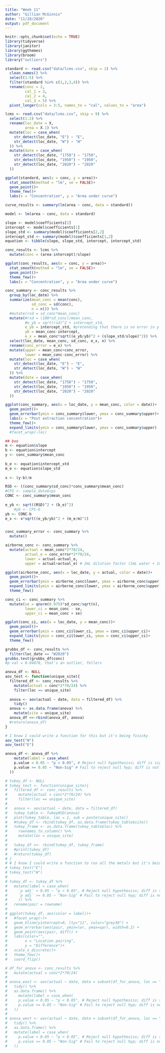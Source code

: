 ```yaml
---
title: "Week 11"
author: "Gillian McGinnis"
date: "11/20/2020"
output: pdf_document
---
```


```r
knitr::opts_chunk$set(echo = TRUE)
library(tidyverse)
library(janitor)
library(ggthemes)
library(broom)
library("outliers")

standard <- read.csv("data/lcms.csv", skip = 1) %>%
  clean_names() %>%
  select(1:5) %>%
  filter(standard %in% c(1,2,3,4)) %>%
  rename(conc = 2,
         cal_1 = 3,
         cal_2 = 4,
         cal_3 = 5) %>%
  pivot_longer(cols = 3:5, names_to = "cal", values_to = "area")

lcms <- read.csv("data/lcms.csv", skip = 9) %>%
  select(1:2) %>%
  rename(loc_date = X,
         area = X.1) %>%
  mutate(loc = case_when(
    str_detect(loc_date, "E") ~ "E",
    str_detect(loc_date, "W") ~ "W"
  )) %>%
  mutate(date = case_when(
    str_detect(loc_date, "1750") ~ "1750",
    str_detect(loc_date, "1950") ~ "1950",
    str_detect(loc_date, "2020") ~ "2020"
  ))
```

```r
ggplot(standard, aes(x = conc, y = area))+
  stat_smooth(method = "lm", se = FALSE)+
  geom_point()+
  theme_few()+
  labs(x = "Concentration", y = "Area under curve")

curve_results <- summary(lm(area ~ conc, data = standard))

model <- lm(area ~ conc, data = standard)

slope <- model$coefficients[2]
intercept <- model$coefficients[1]
slope_std <- summary(model)$coefficients[2,2]
intercept_std <- summary(model)$coefficients[1,2]
equation <- tibble(slope, slope_std, intercept, intercept_std)
```


```r
conc_results <- lcms %>%
  mutate(conc = (area-intercept)/slope)

ggplot(conc_results, aes(x = conc, y = area))+
  stat_smooth(method = "lm", se = FALSE)+
  geom_point()+
  theme_few()+
  labs(x = "Concentration", y = "Area under curve")

conc_summary <- conc_results %>%
  group_by(loc_date) %>%
  summarize(mean_conc = mean(conc),
            sd_conc = sd(conc),
            n = n()) %>%
  #mutate(rsd = sd_conc*mean_conc)
  mutate(#rsd = (100*sd_conc)/mean_conc,
         #e_yb = sqrt(rsd)^2 + intercept_std,
         e_yb = intercept_std, #pretending that there is no error in y b/c minions took very few samples
         yb = mean_conc-intercept,
         e_x = mean_conc*sqrt((e_yb/yb)^2 + (slope_std/slope)^2)) %>%
  select(loc_date, mean_conc, sd_conc, e_x, n) %>%
  rename(conc_error = e_x) %>%
  mutate(upper = mean_conc+conc_error,
         lower = mean_conc-conc_error) %>%
  mutate(loc = case_when(
    str_detect(loc_date, "E") ~ "E",
    str_detect(loc_date, "W") ~ "W"
  )) %>%
  mutate(date = case_when(
    str_detect(loc_date, "1750") ~ "1750",
    str_detect(loc_date, "1950") ~ "1950",
    str_detect(loc_date, "2020") ~ "2020"
  ))

ggplot(conc_summary, aes(x = loc_date, y = mean_conc, color = date))+
  geom_point()+
  geom_errorbar(ymin = conc_summary$lower, ymax = conc_summary$upper)+
  labs(x = "Post extraction concentration")+
  theme_few()+
  expand_limits(ymin = conc_summary$lower, ymax = conc_summary$upper)
  #facet_wrap(~loc)
```

```r
## boo
m <- equation$slope
b <- equation$intercept
y <- conc_summary$mean_conc
      
b_e <- equation$intercept_std
m_e <- equation$slope_std
      
x <- (y-b)/m

RSD <- ((conc_summary$sd_conc)*conc_summary$mean_conc)
#CPS <- sample_data$cps
CONC <- conc_summary$mean_conc
      
e_yb <- sqrt((RSD)^2 + (b_e)^2)
    #yb <- CPS-b
yb <- CONC-b
e_x <- x*sqrt((e_yb/yb)^2 + (m_e/m)^2)


conc_summary_error <- conc_summary %>%
  mutate()
```

```r
airborne_conc <- conc_summary %>%
  mutate(actual = mean_conc*2*70/24,
         actual_e = conc_error*2*70/24,
         lower = actual-actual_e,
         upper = actual+actual_e) # 2mL dilution factor (1mL water + 1mL ethanol), 70 b/c cut 1in^2, 24 hr

ggplot(airborne_conc, aes(x = loc_date, y = actual, color = date))+
  geom_point()+
  geom_errorbar(ymin = airborne_conc$lower, ymax = airborne_conc$upper)+
  expand_limits(ymin = airborne_conc$lower, ymax = airborne_conc$upper)+
  theme_few()
```


```r
conc_ci <- conc_summary %>%
  mutate(se = qnorm(0.975)*sd_conc/sqrt(n),
         lower_ci = mean_conc - se,
         upper_ci = mean_conc + se)

ggplot(conc_ci, aes(x = loc_date, y = mean_conc))+
  geom_point()+
  geom_errorbar(ymin = conc_ci$lower_ci, ymax = conc_ci$upper_ci)+
  expand_limits(ymin = conc_ci$lower_ci, ymax = conc_ci$upper_ci)+
  theme_few()

grubbs_df <- conc_results %>%
  filter(loc_date == "W2020")
grubbs.test(grubbs_df$conc)
#p val = 0.04078, that's an outlier, fellers
```

```r
anova_df <- NULL
aov_test <- function(unique_site){
  filtered_df <- conc_results %>%
    mutate(actual = conc*2*70/24) %>%
    filter(loc == unique_site)
  
  anova <- aov(actual ~ date, data = filtered_df) %>%
    tidy()
  anova <- as.data.frame(anova) %>%
    mutate(site = unique_site)
  anova_df <<-rbind(anova_df, anova)
  #return(anova_df)
}

# I know I could write a function for this but it's being finicky
aov_test("W")
aov_test("E")

anova_df <- anova_df %>%
    mutate(label = case_when(
    p.value < 0.05 ~ "p < 0.05", # Reject null hypothesiss; diff is significant
    p.value >= 0.05 ~ "Non-Sig" # Fail to reject null hyp; diff is not significant
  ))
```

```r
# tukey_df <- NULL
# tukey_test <- function(unique_site){
#   filtered_df <- conc_results %>%
#     mutate(actual = conc*2*70/24) %>%
#     filter(loc == unique_site)
#   
#   anova <- aov(actual ~ date, data = filtered_df)
#   tukey_table <- TukeyHSD(anova)
#   plot(tukey_table, las = 1, sub = paste(unique_site))
#   #tukey_df <- rbind(tukey_df, as.data.frame(tukey_table$site))
#   tukey_frame <- as.data.frame(tukey_table$loc) %>%
#     rownames_to_column() %>%
#     mutate(loc = unique_site)
#   
#   tukey_df <<- rbind(tukey_df, tukey_frame)
#   #print(tukey_df)
#   #return(tukey_df)
# }
# # I know I could write a function to run all the metals but it's being finicky
# tukey_test("E")
# tukey_test("W")
# 
# tukey_df <- tukey_df %>%
#   mutate(label = case_when(
#     `p adj` < 0.05 ~ "p < 0.05", # Reject null hypothesiss; diff is significant
#     `p adj` >= 0.05 ~ "Non-Sig" # Fail to reject null hyp; diff is not significant
#     )) %>%
#   rename(pair = rowname)
# 
# ggplot(tukey_df, aes(color = label))+
#   #facet_wrap(~)+
#   geom_hline(yintercept=0, lty="11", color="grey30") +
#   geom_errorbar(aes(pair, ymin=lwr, ymax=upr), width=0.2) +
#   geom_point(aes(pair, diff)) +
#   labs(color="",
#        x = "Location pairing",
#        y = "Difference")+
#   scale_x_discrete()+
#   theme_few()+
#   coord_flip()
```

```r
# df_for_anova <- conc_results %>%
#   mutate(actual = conc*2*70/24)
# 
# anova_east <- aov(actual ~ date, data = subset(df_for_anova, loc == "E")) %>%
#   tidy() %>%
#   as.data.frame() %>%
#     mutate(label = case_when(
#     p.value < 0.05 ~ "p < 0.05", # Reject null hypothesiss; diff is significant
#     p.value >= 0.05 ~ "Non-Sig" # Fail to reject null hyp; diff is not significant
#   ))
# 
# anova_west <- aov(actual ~ date, data = subset(df_for_anova, loc == "W")) %>%
#   tidy() %>%
#   as.data.frame() %>%
#   mutate(label = case_when(
#     p.value < 0.05 ~ "p < 0.05", # Reject null hypothesiss; diff is significant
#     p.value >= 0.05 ~ "Non-Sig" # Fail to reject null hyp; diff is not significant
#   ))
```